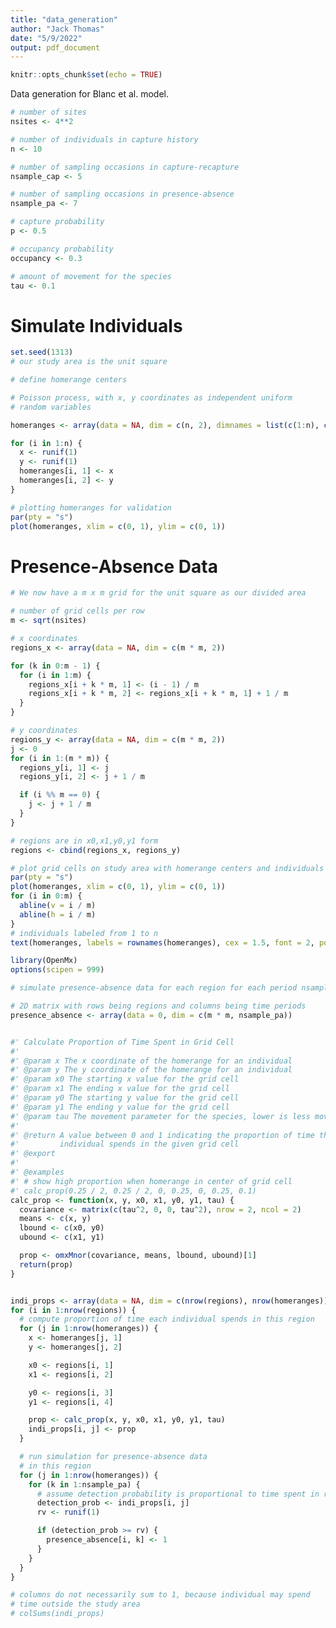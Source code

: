 ```yaml
---
title: "data_generation"
author: "Jack Thomas"
date: "5/9/2022"
output: pdf_document
---
```


```r
knitr::opts_chunk$set(echo = TRUE)
```

Data generation for Blanc et al. model.

```r
# number of sites
nsites <- 4**2

# number of individuals in capture history
n <- 10

# number of sampling occasions in capture-recapture
nsample_cap <- 5

# number of sampling occasions in presence-absence
nsample_pa <- 7

# capture probability
p <- 0.5

# occupancy probability
occupancy <- 0.3

# amount of movement for the species
tau <- 0.1
```


# Simulate Individuals

```r
set.seed(1313)
# our study area is the unit square

# define homerange centers

# Poisson process, with x, y coordinates as independent uniform
# random variables

homeranges <- array(data = NA, dim = c(n, 2), dimnames = list(c(1:n), c("x", "y")))

for (i in 1:n) {
  x <- runif(1)
  y <- runif(1)
  homeranges[i, 1] <- x
  homeranges[i, 2] <- y
}

# plotting homeranges for validation
par(pty = "s")
plot(homeranges, xlim = c(0, 1), ylim = c(0, 1))
```

# Presence-Absence Data

```r
# We now have a m x m grid for the unit square as our divided area

# number of grid cells per row
m <- sqrt(nsites)

# x coordinates
regions_x <- array(data = NA, dim = c(m * m, 2))

for (k in 0:m - 1) {
  for (i in 1:m) {
    regions_x[i + k * m, 1] <- (i - 1) / m
    regions_x[i + k * m, 2] <- regions_x[i + k * m, 1] + 1 / m
  }
}

# y coordinates
regions_y <- array(data = NA, dim = c(m * m, 2))
j <- 0
for (i in 1:(m * m)) {
  regions_y[i, 1] <- j
  regions_y[i, 2] <- j + 1 / m

  if (i %% m == 0) {
    j <- j + 1 / m
  }
}

# regions are in x0,x1,y0,y1 form
regions <- cbind(regions_x, regions_y)

# plot grid cells on study area with homerange centers and individuals labeled
par(pty = "s")
plot(homeranges, xlim = c(0, 1), ylim = c(0, 1))
for (i in 0:m) {
  abline(v = i / m)
  abline(h = i / m)
}
# individuals labeled from 1 to n
text(homeranges, labels = rownames(homeranges), cex = 1.5, font = 2, pos = 3)
```

```r
library(OpenMx)
options(scipen = 999)

# simulate presence-absence data for each region for each period nsample_occ

# 2D matrix with rows being regions and columns being time periods
presence_absence <- array(data = 0, dim = c(m * m, nsample_pa))


#' Calculate Proportion of Time Spent in Grid Cell
#'
#' @param x The x coordinate of the homerange for an individual
#' @param y The y coordinate of the homerange for an individual
#' @param x0 The starting x value for the grid cell
#' @param x1 The ending x value for the grid cell
#' @param y0 The starting y value for the grid cell
#' @param y1 The ending y value for the grid cell
#' @param tau The movement parameter for the species, lower is less movement
#'
#' @return A value between 0 and 1 indicating the proportion of time that the
#'         individual spends in the given grid cell
#' @export
#'
#' @examples
#' # show high proportion when homerange in center of grid cell
#' calc_prop(0.25 / 2, 0.25 / 2, 0, 0.25, 0, 0.25, 0.1)
calc_prop <- function(x, y, x0, x1, y0, y1, tau) {
  covariance <- matrix(c(tau^2, 0, 0, tau^2), nrow = 2, ncol = 2)
  means <- c(x, y)
  lbound <- c(x0, y0)
  ubound <- c(x1, y1)

  prop <- omxMnor(covariance, means, lbound, ubound)[1]
  return(prop)
}


indi_props <- array(data = NA, dim = c(nrow(regions), nrow(homeranges)))
for (i in 1:nrow(regions)) {
  # compute proportion of time each individual spends in this region
  for (j in 1:nrow(homeranges)) {
    x <- homeranges[j, 1]
    y <- homeranges[j, 2]

    x0 <- regions[i, 1]
    x1 <- regions[i, 2]

    y0 <- regions[i, 3]
    y1 <- regions[i, 4]

    prop <- calc_prop(x, y, x0, x1, y0, y1, tau)
    indi_props[i, j] <- prop
  }

  # run simulation for presence-absence data
  # in this region
  for (j in 1:nrow(homeranges)) {
    for (k in 1:nsample_pa) {
      # assume detection probability is proportional to time spent in region
      detection_prob <- indi_props[i, j]
      rv <- runif(1)

      if (detection_prob >= rv) {
        presence_absence[i, k] <- 1
      }
    }
  }
}

# columns do not necessarily sum to 1, because individual may spend
# time outside the study area
# colSums(indi_props)
```
